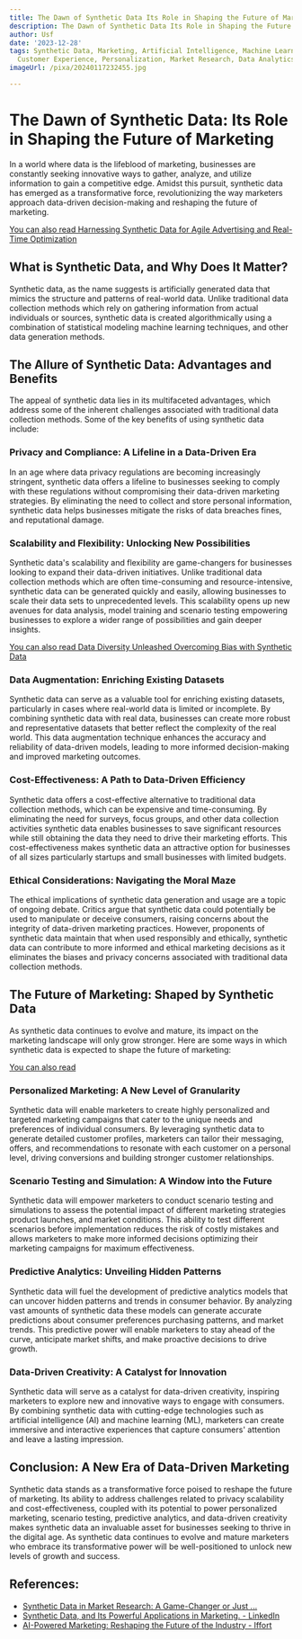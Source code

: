 ```yaml
---
title: The Dawn of Synthetic Data Its Role in Shaping the Future of Marketing
description: The Dawn of Synthetic Data Its Role in Shaping the Future of Marketing
author: Usf
date: '2023-12-28'
tags: Synthetic Data, Marketing, Artificial Intelligence, Machine Learning, Data Privacy,
  Customer Experience, Personalization, Market Research, Data Analytics, Big Data
imageUrl: /pixa/20240117232455.jpg

---
```

# The Dawn of Synthetic Data: Its Role in Shaping the Future of Marketing

In a world where data is the lifeblood of marketing,  businesses are  constantly seeking innovative ways to  gather, analyze, and utilize information to  gain  a competitive edge. Amidst this pursuit, synthetic data has emerged as a transformative force, revolutionizing the way marketers approach data-driven decision-making and reshaping the future of marketing.

[You can also read Harnessing  Synthetic Data for Agile Advertising and Real-Time Optimization](Harnessing%20Synthetic%20Data%20for%20Agile%20Advertising%20and%20Real-Time%20Optimization)


## What is Synthetic  Data, and  Why Does It Matter?

Synthetic data,  as the name suggests is artificially generated  data that mimics the structure  and patterns  of real-world data. Unlike traditional data collection methods which rely on gathering information from actual individuals or sources, synthetic data is created algorithmically using a combination of  statistical modeling machine  learning techniques, and other data generation methods.

##  The Allure of Synthetic Data: Advantages and Benefits

The appeal of synthetic data lies in its multifaceted advantages, which address some of the inherent challenges associated with traditional data collection methods. Some of the  key  benefits of using synthetic data include:

### Privacy and Compliance: A Lifeline in a Data-Driven Era

In an age where data privacy regulations are becoming increasingly stringent, synthetic data offers a lifeline to businesses seeking to comply with these regulations without compromising their data-driven marketing  strategies. By eliminating the need to collect and store personal information,  synthetic data helps businesses mitigate the risks of data breaches fines, and reputational damage.

### Scalability and Flexibility: Unlocking New Possibilities

Synthetic data's scalability and flexibility are game-changers for businesses looking to expand their data-driven initiatives. Unlike traditional data collection methods which  are often time-consuming and resource-intensive, synthetic data can be generated quickly and easily, allowing  businesses to scale their data sets to  unprecedented levels. This scalability opens up new avenues for  data analysis, model  training and scenario testing  empowering businesses to explore a wider range of possibilities and gain deeper insights.

[You can also read Data Diversity  Unleashed Overcoming  Bias  with Synthetic Data](Data%20Diversity%20Unleashed%20Overcoming%20Bias%20with%20Synthetic%20Data)


### Data Augmentation: Enriching Existing Datasets

Synthetic data can serve as a valuable tool  for enriching existing datasets, particularly in  cases where real-world data is limited or incomplete. By combining synthetic data with real  data, businesses  can create more robust and  representative datasets that better reflect  the  complexity of the real world. This data augmentation technique enhances the  accuracy and reliability of data-driven models,  leading to more informed decision-making and  improved marketing outcomes.

### Cost-Effectiveness: A Path to Data-Driven Efficiency

Synthetic data offers a cost-effective alternative to  traditional data collection methods, which can be expensive and time-consuming. By  eliminating the need for surveys, focus groups, and  other  data collection activities synthetic  data enables businesses to save significant resources while still obtaining the data they need to  drive their marketing efforts. This cost-effectiveness makes synthetic data an attractive option for businesses of all sizes  particularly startups  and small businesses with limited budgets.

### Ethical Considerations:  Navigating the Moral Maze

The ethical implications of synthetic data generation and usage are a topic  of ongoing debate. Critics argue that synthetic data could potentially be used  to manipulate or deceive consumers, raising concerns about the integrity of data-driven marketing practices. However,  proponents of synthetic data maintain that when used responsibly and ethically, synthetic  data can  contribute to more informed and ethical  marketing decisions as it eliminates the  biases and privacy concerns associated  with traditional data collection methods.

## The Future of Marketing: Shaped by Synthetic Data

As  synthetic data continues to evolve and mature, its impact on the marketing landscape will only grow stronger. Here are some ways in  which synthetic data is expected to shape the future of marketing:

[You can also read ]()


### Personalized Marketing: A New Level  of Granularity

Synthetic  data will enable marketers to  create highly personalized and targeted marketing campaigns that cater to the unique needs  and preferences of individual consumers. By leveraging synthetic data to generate detailed customer profiles, marketers can  tailor their messaging,  offers,  and recommendations to resonate with each customer  on  a personal level, driving conversions and building stronger customer relationships.

### Scenario Testing and Simulation: A Window into the Future

Synthetic data will empower marketers to conduct scenario testing and simulations  to assess the potential impact of different marketing strategies product launches, and market conditions. This ability to test different  scenarios before implementation reduces  the risk of costly  mistakes and allows marketers to make more informed decisions optimizing their  marketing campaigns for maximum effectiveness.

### Predictive Analytics: Unveiling Hidden Patterns

Synthetic data will fuel the development of predictive analytics models that can  uncover hidden patterns and trends  in consumer behavior. By analyzing vast amounts  of  synthetic data these models can  generate accurate predictions about consumer preferences  purchasing patterns, and market trends. This predictive  power will enable marketers to stay ahead of the  curve, anticipate market shifts, and make proactive decisions to  drive growth.

### Data-Driven  Creativity:  A Catalyst for Innovation

Synthetic data  will serve as a catalyst for data-driven creativity, inspiring marketers  to  explore new and innovative ways to engage with consumers. By  combining synthetic data with cutting-edge technologies such as artificial intelligence (AI) and machine learning (ML), marketers can create immersive and interactive experiences that  capture consumers' attention and leave a lasting impression.

## Conclusion: A New Era of Data-Driven Marketing

Synthetic data stands  as a transformative force poised to reshape the future  of  marketing. Its ability to address challenges related to privacy scalability  and cost-effectiveness, coupled with its potential to  power personalized marketing, scenario testing,  predictive analytics, and data-driven creativity makes synthetic data an invaluable asset for businesses seeking to thrive in the digital age. As synthetic data continues to evolve and mature marketers who embrace its transformative power will be well-positioned to unlock new levels of growth and success.

## References:
- [Synthetic Data in Market Research: A Game-Changer or Just ...](https://kadence.com/en-us/synthetic-data-in-market-research-a-game-changer-or-just-another-tool-in-the-toolbox-2/)
- [Synthetic Data, and Its Powerful Applications in Marketing. - LinkedIn](https://www.linkedin.com/pulse/synthetic-data-its-powerful-application-marketing-asad-ur-rehman-zia8f)
- [AI-Powered Marketing: Reshaping the Future of the Industry - Iffort](https://www.iffort.com/blog/2023/07/04/ai-powered-marketing-reshaping-the-future-of-the-industry/)
